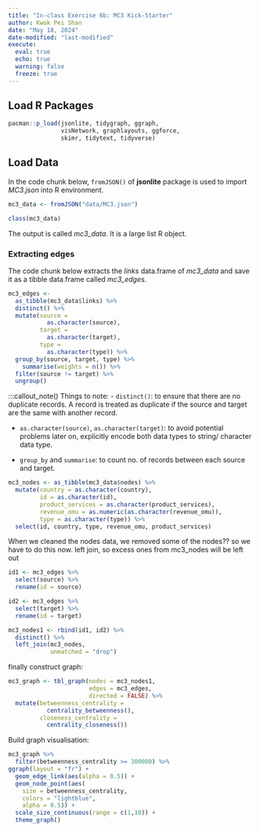 ```yaml
---
title: "In-class Exercise 6b: MC3 Kick-Starter"
author: Kwok Pei Shan
date: "May 18, 2024"
date-modified: "last-modified"
execute: 
  eval: true
  echo: true
  warning: false
  freeze: true
---
```


## Load R Packages

```r
pacman::p_load(jsonlite, tidygraph, ggraph,
               visNetwork, graphlayouts, ggforce,
               skimr, tidytext, tidyverse)
```

## Load Data

In the code chunk below, `fromJSON()` of **jsonlite** package is used to import *MC3.json* into R environment.

```r
mc3_data <- fromJSON("data/MC3.json")
```

```r
class(mc3_data)
```

The output is called *mc3_data*. It is a large list R object.

### Extracting edges

The code chunk below extracts the *links* data.frame of *mc3_data* and save it as a tibble data.frame called *mc3_edges*.

```r
mc3_edges <- 
  as_tibble(mc3_data$links) %>%
  distinct() %>%
  mutate(source =
           as.character(source),
         target = 
           as.character(target),
         type =
           as.character(type)) %>%
  group_by(source, target, type) %>%
    summarise(weights = n()) %>%
  filter(source != target) %>%
  ungroup()
```
:::callout_note() Things to note:
-   `distinct()`: to ensure that there are no duplicate records. A record is treated as duplicate if the source and target are the same with another record.

-   `as.character(source)`, `as.character(target)`: to avoid potential problems later on, explicitly encode both data types to string/ character data type.

-   `group_by` and `summarise`: to count no. of records between each source and target.

```r
mc3_nodes <- as_tibble(mc3_data$nodes) %>%
  mutate(country = as.character(country),
         id = as.character(id),
         product_services = as.character(product_services),
         revenue_omu = as.numeric(as.character(revenue_omu)),
         type = as.character(type)) %>%
  select(id, country, type, revenue_omu, product_services)
```
When we cleaned the nodes data, we removed some of the nodes?? so we have to do this now. left join, so excess ones from mc3_nodes will be left out

```r
id1 <- mc3_edges %>%
  select(source) %>%
  rename(id = source)

id2 <- mc3_edges %>%
  select(target) %>%
  rename(id = target)

mc3_nodes1 <- rbind(id1, id2) %>%
  distinct() %>%
  left_join(mc3_nodes,
            unmatched = "drop")
```


finally construct graph:
```r
mc3_graph <- tbl_graph(nodes = mc3_nodes1,
                       edges = mc3_edges,
                       directed = FALSE) %>%
  mutate(betweenness_centrality =
           centrality_betweenness(),
         closeness_centrality = 
           centrality_closeness())
```


Build graph visualisation:
```r
mc3_graph %>%
  filter(betweenness_centrality >= 300000) %>%
ggraph(layout = "fr") +
  geom_edge_link(aes(alpha = 0.5)) +
  geom_node_point(aes(
    size = betweenness_centrality,
    colors = "lightblue",
    alpha = 0.5)) +
  scale_size_continuous(range = c(1,10)) +
  theme_graph()
```

